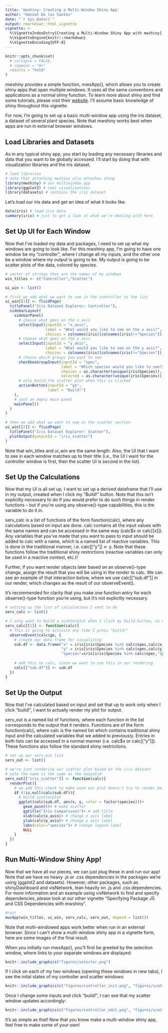 ---
title: 'mwshiny: Creating a Multi-Window Shiny App'
author: "Hannah De los Santos"
date: "`r Sys.Date()`"
output: rmarkdown::html_vignette
vignette: >
  %\VignetteIndexEntry{Creating a Multi-Window Shiny App with mwshiny}
  %\VignetteEngine{knitr::rmarkdown}
  %\VignetteEncoding{UTF-8}
---

<style type="text/css">

h1.title {
  text-align: center;
}
h4.author { 
  text-align: center;
}
h4.date { 
  text-align: center;
}
</style>


```{r setup, include = FALSE}
knitr::opts_chunk$set(
  # collapse = FALSE,
  # comment = "#>"
  results = "hold"
)
```

*mwshiny* provides a simple function, mwsApp(), which allows you to create shiny apps that span multiple windows. It uses all the same conventions and applications as a normal shiny function. To learn more about shiny and find some tutorials, please visit their [website](https://shiny.rstudio.com/). I'll assume basic knowledge of shiny throughout this vignette.

For now, I'm going to set up a basic multi-window app using the iris dataset, a dataset of several plant species. Note that mwshiny works best when apps are run in external browser windows.

## Load Libraries and Datasets

As in any typical shiny app, you start by loading any necessary libraries and data that you want to be globally accessed. I'll start by doing that with visualization libraries and the iris dataset.

```{r load, echo=T, results = F, warning=F}
# load libraries
# note that attaching mwshiny also attaches shiny
library(mwshiny) # our multiwindow app
library(ggplot2) # cool visualizations
library(datasets) # contains the iris dataset
```

Let's load our iris data and get an idea of what it looks like.

```{r iris data}
data(iris) # load iris data
summary(iris) # just to get a look at what we're dealing with here

```

## Set Up UI for Each Window

Now that I've loaded my data and packages, I need to set up what my windows are going to look like. For this mwshiny app, I'm going to have one window be my "controller", where I change all my inputs, and the other one be a window where my output is going to be. My output is going to be scatter plots of the data, colored by species.

```{r ui}
# vector of strings that are the names of my windows
win_titles <- c("Controller","Scatter")

ui_win <- list()

# first we add what we want to see in the controller to the list
ui_win[[1]] <- fluidPage(
  titlePanel("Iris Dataset Explorer: Controller"),
  sidebarLayout(
    sidebarPanel(
      # choose what goes on the x axis
      selectInput(inputId = "x_axis",
                  label = "What would you like to see on the x axis?",
                  choices = colnames(iris)[colnames(iris)!="Species"]),
      # choose what goes on the y axis
      selectInput(inputId = "y_axis",
                  label = "What would you like to see on the y axis?",
                  choices = colnames(iris)[colnames(iris)!="Species"]),
      # choose which groups you want to see
      checkboxGroupInput(inputId = "spec",
                         label = "Which species would you like to see?",
                         choices = as.character(unique(iris$Species)),
                         selected = as.character(unique(iris$Species))),
      # only build the scatter plot when this is clicked
      actionButton(inputId = "go",
                   label = "Build!")
    ),
    # just an empty main panel
    mainPanel()
  )
)

# then we add what we want to see in the scatter section
ui_win[[2]] <- fluidPage(
  titlePanel("Iris Dataset Explorer: Scatter"),
  plotOutput(outputId = "iris_scatter")
)

```

Note that win_titles and ui_win are the same length. Also, the UI that I want to see in each window matches up to their title (i.e., the UI I want for the controller window is first, then the scatter UI is second in the list).

## Set Up the Calculations

Now that my UI is all set up, I want to set up a derived dataframe that I'll use in my output, created when I click my "Build!" button. Note that this isn't explicitly necessary to do if you would prefer to do such things in render functions -- but if you're using any observe()-type capabilities, this is the variable to do it in.

serv_calc is a list of functions of the form function(calc), where any calculations based on input are done. calc contains all the input values with the same names and can be accessed in the same way (calc$x or calc[[x]]). Any variables that you've made that you want to pass to input should be added to calc with a name, which is a named list of reactive variables. This is done in the traditional manner, i.e. calc[["y"]] <- y. Note that these functions follow the traditional shiny restrictions (reactive variables can only be used in a reactive context, etc.)!

Further, if you want render objects later based on an observe()-type change, assign the result that you will be using in the render to calc. We can see an example of that interaction below, where we use calc[["sub.df"]] in our render, which changes as the result of our observeEvent().

It's recommended for clarity that you make one function entry for each observe()-type function you're using, but it's not explicitly necessary.

```{r serv_calc}
# setting up the list of calculations I want to do
serv_calc <- list()

# I only want to build a scatterplot when I click my build button, so my list will be of length 1
serv_calc[[1]] <- function(calc){
  # this is going to activate any time I press "build!"
  observeEvent(calc$go, {
    # create our data frame for visualizing
    sub.df <- data.frame("x" = iris[iris$Species %in% calc$spec,calc$x_axis],
                         "y" = iris[iris$Species %in% calc$spec,calc$y_axis],
                         "species"=iris[iris$Species %in% calc$spec,"Species"])
    
    # add this to calc, since we want to use this in our rendering
    calc[["sub.df"]] <- sub.df
  })
}

```

## Set Up the Output

Now that I've calculated based on input and set that up to work only when I click "build!", I want to actually render my plot for output.

serv_out is a named list of functions, where each function in the list corresponds to the output that it renders. Functions are of the form function(calc), where calc is the named list which contains traditional shiny input and the calculated variables that we added to previously. Entries in both lists can be accessed in a normal manner (i.e. calc$x or calc[["y"]]). These functions also follow the standard shiny restrictions.

```{r serv_out}
# set up our serv_out list
serv_out <- list()

# we're just rendering our scatter plot based on the iris dataset
# note the name is the same as the outputid
serv_out[["iris_scatter"]] <- function(calc){
  renderPlot({
    # we add this check to make sure our plot doesn't try to render before we've ever pressed "Build!"
    if (!is.null(calc$sub.df)){
      # build scatterplot
      ggplot(calc$sub.df, aes(x, y, color = factor(species)))+
        geom_point()+ # make scatter
        ggtitle("Iris Comparisons")+ # add title
        xlab(calc$x_axis)+ # change x axis label
        ylab(calc$y_axis)+ # change y axis label
        labs(color="species")+ # change legend label
        NULL
    }
  })
}
```

## Run Multi-Window Shiny App!

Now that we have all our pieces, we can just plug these in and run our app! Note that we have no heavy .js or .css dependencies in the packages we're using (ggplot2 and datasets). However, other packages, such as shinyDashboard and visNetwork, lean heavily on .js and .css dependencies. For more information and an example using visNetwork to find and specify dependencies, please look at our other vignette "Specifying Package JS and CSS Dependencies with mwshiny".

```{r mwsapp, eval=F}
#run!
mwsApp(win_titles, ui_win, serv_calc, serv_out, depend = list())
```

Note that multi-windowed apps work better when run in an external browser. Since I can't show a multi-window shiny app in a vignette form, here are some images of the final result.

When you initially run mwsApp(), you'll first be greeted by the selection window, where links to your separate windows are displayed:

```{r, out.width="400px", fig.align='center', echo=F}
knitr::include_graphics("figures/selector.png")
```

If I click on each of my two windows (opening these windows in new tabs), I see the inital states of my controller and scatter windows:

```{r, out.width="325px", fig.show="hold",echo=F}
knitr::include_graphics(c("figures/controller_init.png", "figures/scatter_init.png"))
```

Once I change some inputs and click "build!", I can see that my scatter window updates accordingly:

```{r, out.width="325px", fig.show="hold", echo=F}
knitr::include_graphics(c("figures/controller_edit.png", "figures/scatter_edit.png"))
```

It's as simple as that! Now that you know make a multi-window shiny app, feel free to make some of your own!
